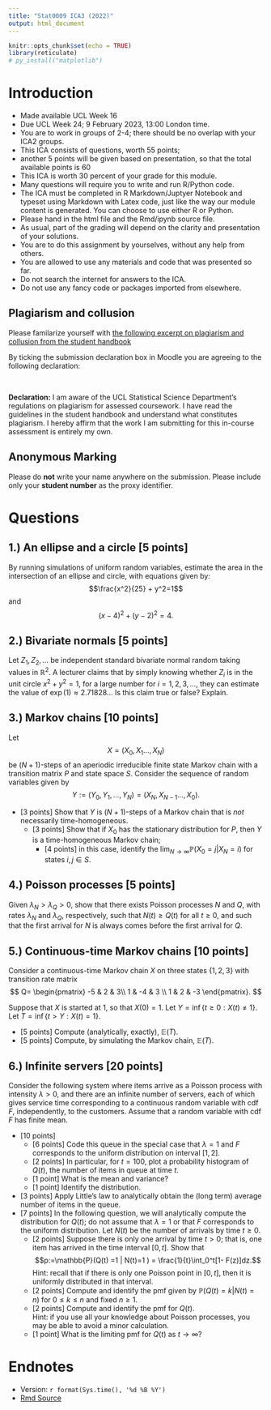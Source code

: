```yaml
---
title: "Stat0009 ICA3 (2022)"
output: html_document
---
```


```r
knitr::opts_chunk$set(echo = TRUE)
library(reticulate)
# py_install("matplotlib")
```



# Introduction

* Made available UCL Week 16
* Due UCL Week 24; 9 February 2023, 13:00 London time.
* You are to work in groups of 2-4; there should be no overlap with your ICA2 groups.
* This ICA consists of  questions, worth 55 points;
* another 5 points will be given based on presentation, so that the total available points is 60  
* This ICA is worth 30 percent of your grade for this module.
* Many questions will require you to write and run R/Python code.
* The ICA must be completed in R Markdown/Juptyer Notebook and typeset using  Markdown with Latex code, just like the way our module content is generated.  You can choose to use either R or Python.
* Please hand in the html file and the Rmd/ipynb source file.
* As usual, part of the grading will depend on the clarity and presentation of your solutions.
*  You are to do this assignment by yourselves, without any help from others.
*  You are allowed to use any materials and code that was presented so far.
*  Do not search the internet for answers to the ICA.
*  Do not use any fancy code or packages imported from elsewhere.



##  Plagiarism and collusion

Please familarize yourself with [the following excerpt on plagiarism and collusion from the student handbook ](https://tsoo-math.github.io/ucl/Plagiarism-Collusion.pdf)


By ticking the submission declaration box in Moodle you are agreeing to the following declaration:

<br>

**Declaration:** I am aware of the UCL Statistical Science Department's regulations on plagiarism for assessed coursework. I have read the guidelines in the student handbook and understand what constitutes plagiarism. I hereby affirm that the work I am submitting for this in-course assessment is entirely my own.



## Anonymous Marking 

Please do **not** write your name anywhere on the submission. Please include only your **student number** as the proxy identifier.





# Questions



## 1.) An ellipse and a circle [5 points]

By running simulations of uniform random variables, estimate the area in the intersection of an ellipse and circle, with equations given by:
$$\frac{x^2}{25} + y^2=1$$
and
$$(x-4)^2 +(y-2)^2 =4.$$



## 2.) Bivariate normals [5 points]

Let $Z_1, Z_2, \ldots$ be independent standard bivariate normal random taking values in $\mathbb{R}^2$.   A lecturer claims that by simply knowing whether $Z_i$ is in the unit circle $x^2 + y^2 =1$, for a large number for $i=1,2,3, \ldots$, they can estimate the value of $\exp(1) \approx 2.71828..$.  Is this claim true or false?  Explain. 


## 3.)  Markov chains  [10 points]

Let $$X = (X_0,X_1 \ldots, X_N)$$ be $(N+1)$-steps of an aperiodic irreducible finite state Markov chain with a transition matrix $P$ and state space $S$.   Consider the sequence of random variables given by 
$$Y := (Y_0, Y_1, \ldots, Y_N)= (X_N, X_{N-1} \ldots, X_0).$$

- [3 points] Show that $Y$ is $(N+1)$-steps of a  Markov chain that is *not* necessarily time-homogeneous. 
  - [3 points] Show that if $X_0$ has the stationary distribution for $P$, then $Y$ is a time-homogeneous Markov chain; 
    - [4 points] in this case, identify the $\lim_{N \to \infty}\mathbb{P}(X_0 = j | X_N = i)$ for states $i,j \in S$.


## 4.) Poisson processes [5 points]

Given $\lambda_N > \lambda_Q >0$, show that there exists Poisson processes $N$ and $Q$, with rates $\lambda_N$ and $\lambda_Q$, respectively, such that $N(t) \geq Q(t)$ for all $t \geq 0$, and such that the first arrival for $N$ is always comes before the first arrival for $Q$.





## 5.)  Continuous-time Markov chains [10 points]

Consider a  continuous-time Markov chain $X$ on three states $\{1,2,3\}$ with transition rate matrix
$$ Q=
\begin{pmatrix}
-5 & 2 & 3\\
1 & -4 & 3 \\
1 & 2 & -3
\end{pmatrix}.
$$

Suppose that $X$ is started at $1$, so that $X(0)=1$.  Let $Y= \inf \{t \geq 0: X(t) \not = 1\}$.      Let $T = \inf \{t> Y:  X(t) =1 \}$.  

- [5 points] Compute (analytically, exactly), $\mathbb{E}(T)$. 
- [5 points] Compute, by simulating the Markov chain,  $\mathbb{E}(T)$.




## 6.) Infinite servers [20 points]

Consider the following system where items arrive as a Poisson process with intensity $\lambda >0$, and there are an infinite number of servers, each of which gives service time corresponding to a continuous random variable with cdf $F$, independently, to the customers.  Assume that a random variable with cdf $F$ has finite mean.    

- [10 points] 
    * [6 points] Code this queue in the special case that $\lambda =1$ and  $F$ corresponds to the uniform distribution on interval $[1,2]$.
    * [2 points] In particular, for $t=100$, plot a probability histogram of $Q(t)$, the number of items in queue at time $t$.
    * [1 point] What is the mean and variance? 
    * [1 point] Identify the distribution.
- [3 points] Apply Little's law to analytically obtain the (long term) average number of items in the queue. 
- [7 points] In the following question, we will analytically compute the distribution for $Q(t)$; do not assume that $\lambda=1$ or that $F$ corresponds to the uniform distribution.  Let $N(t)$ be the number of arrivals by time $t\geq 0$.
  * [2 points] Suppose there is only one arrival by time $t>0$; that is, one item has arrived in the time interval $[0,t]$. Show that $$p:=\mathbb{P}(Q(t) =1 | N(t)=1 ) = \frac{1}{t}\int_0^t[1- F(z)]dz.$$  Hint:  recall that if there is only one Poisson point in $[0,t]$, then it is uniformly distributed in that interval.
  * [2 points] Compute and identify the pmf given by $\mathbb{P}(Q(t) =k | N(t)=n)$ for $0 \leq k \leq n$ and fixed $n \geq 1$. 
  * [2 points] Compute and identify the pmf for $Q(t)$.  
  Hint: if you use all your knowledge about Poisson processes, you may be able to avoid a minor calculation.
  *  [1 point] What is the limiting pmf for $Q(t)$ as $t \to \infty$?
   



# Endnotes

* Version: `r format(Sys.time(), '%d %B %Y')`
* [Rmd Source](https://tsoo-math.github.io/ucl3/2022-ica3/release.Rmd)

